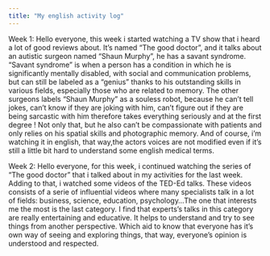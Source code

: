 ```yaml
---
title: "My english activity log"
---
```


Week 1: Hello everyone, this week i started watching a TV show that i heard a lot of good reviews about. It's named "The good doctor", and it talks about an autistic surgeon named "Shaun Murphy", he has a savant syndrome. "Savant syndrome" is when a person has a condition in which he is significantly mentally disabled, with social and communication problems, but can still be labeled as a "genius" thanks to his outstanding skills in various fields, especially those who are related to memory. 
The other surgeons labels "Shaun Murphy" as a souless robot, because he can't tell jokes, can't know if they are joking with him, can't figure out if they are being sarcastic with him therefore takes everything seriously and at the first degree ! Not only that, but he also can't be compassionate with patients and only relies on his spatial skills and photographic memory.
And of course, i'm watching it in english, that way,the actors voices are not modified even if it's still a little bit hard to understand some english medical terms.



Week 2: Hello everyone, for this week, i continued watching the series of "The good doctor" that i talked about in my activities for the last week. Adding to that, i watched some videos of the TED-Ed talks. These videos consists of a serie of influential videos where many specialists talk in a lot of fields: business, science, education, psychology...The one that interests me the most is the last category. I find that experts's talks in this category are really entertaining and educative. It helps to understand and try to see things from another perspective. Which aid to know that everyone has it's own way of seeing and exploring things, that way, everyone's opinion is understood and respected.
